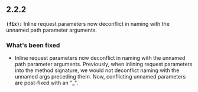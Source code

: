 ## 2.2.2
**`(fix):`** Inline request parameters now deconflict in naming with the unnamed path parameter arguments.

### What's been fixed
- Inline request parameters now deconflict in naming with the unnamed path parameter arguments. Previously, when inlining request parameters into the method signature, we would not deconflict naming with the unnamed args preceding them. Now, conflicting unnamed parameters are post-fixed with an "_".

